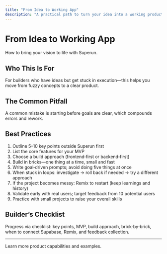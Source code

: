```yaml
---
title: "From Idea to Working App"
description: "A practical path to turn your idea into a working product with Superun"
---
```


# From Idea to Working App

How to bring your vision to life with Superun.

## Who This Is For
For builders who have ideas but get stuck in execution—this helps you move from fuzzy concepts to a clear product.

## The Common Pitfall
A common mistake is starting before goals are clear, which compounds errors and rework.

## Best Practices
1. Outline 5–10 key points outside Superun first
2. List the core features for your MVP
3. Choose a build approach (frontend‑first or backend‑first)
4. Build in bricks—one thing at a time, small and fast
5. Write goal‑driven prompts; avoid doing five things at once
6. When stuck in loops: investigate → roll back if needed → try a different approach
7. If the project becomes messy: Remix to restart (keep learnings and history)
8. Validate early with real users; target feedback from 10 potential users
9. Practice with small projects to raise your overall skills

## Builder’s Checklist
Progress via checklist: key points, MVP, build approach, brick‑by‑brick, when to connect Supabase, Remix, and feedback collection.

---

<Card title="Superun Website" icon="globe" href="https://superun.ai/web" horizontal>
  Learn more product capabilities and examples.
</Card>


